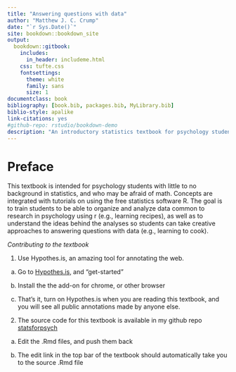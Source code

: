 ```yaml
--- 
title: "Answering questions with data"
author: "Matthew J. C. Crump"
date: "`r Sys.Date()`"
site: bookdown::bookdown_site
output: 
  bookdown::gitbook:
    includes:
      in_header: includeme.html
    css: tufte.css
    fontsettings:
      theme: white
      family: sans
      size: 1
documentclass: book
bibliography: [book.bib, packages.bib, MyLibrary.bib]
biblio-style: apalike
link-citations: yes
#github-repo: rstudio/bookdown-demo
description: "An introductory statistics textbook for psychology students"
---
```


# Preface {-}

This textbook is intended for psychology students with little to no background in statistics, and who may be afraid of math. Concepts are integrated with tutorials on using the free statistics software R. The goal is to train students to be able to organize and analyze data common to research in psychology using r (e.g., learning recipes), as well as to understand the ideas behind the analyses so students can take creative approaches to answering questions with data (e.g., learning to cook).

*Contributing to the textbook*

1. Use Hypothes.is, an amazing tool for annotating the web.
  
  a. Go to [Hypothes.is](https://web.hypothes.is/), and "get-started"
  
  b. Install the the add-on for chrome, or other browser
  
  c. That's it, turn on Hypothes.is when you are reading this textbook, and you will see all public annotations made by anyone else.
  
2. The source code for this textbook is available in my github repo [statsforpsych](https://github.com/CrumpLab/statsforpsych)
 
 a. Edit the .Rmd files, and push them back
  
  b. The edit link in the top bar of the textbook should automatically take you to the source .Rmd file

